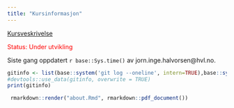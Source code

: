 ```yaml
---
title: "Kursinformasjon"
---
```



[Kursveskrivelse](https://www.hvl.no/studier/studieprogram/emne/%C3%B8kb1115)

<span style="color:red"> Status: Under utvikling </span>

Siste gang oppdatert ``r base::Sys.time()`` av jorn.inge.halvorsen@hvl.no. 


```r
gitinfo <- list(base::system('git log --oneline', intern=TRUE),base::system('git rev-list --count HEAD', intern=TRUE))
#devtools::use_data(gitinfo, overwrite = TRUE)
print(gitinfo)
```

```r
 rmarkdown::render("about.Rmd", rmarkdown::pdf_document())
```
